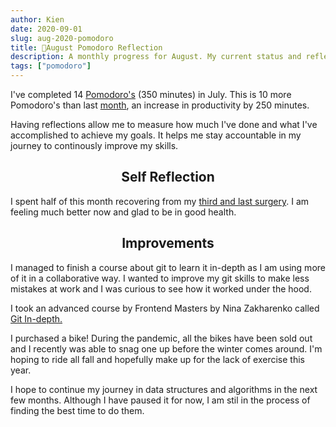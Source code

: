 ```yaml
---
author: Kien
date: 2020-09-01
slug: aug-2020-pomodoro
title: 🍅August Pomodoro Reflection 
description: A monthly progress for August. My current status and reflection on my productivity, goals and achievements.
tags: ["pomodoro"]
---
```



<PomodoroChartAug />

I've completed 14 [Pomodoro's](/022-pomodoro-technique/) (350 minutes) in July. This is 10 more Pomodoro's than last [month](/097-july-2020-pomodoro/), an increase in productivity by 250 minutes. 

Having reflections allow me to measure how much I've done and what I've accomplished to achieve my goals. It helps me stay accountable in my journey to continously improve my skills.

<PomodoroDonutAug />

## <center>Self Reflection</center>

I spent half of this month recovering from my [third and last surgery](/098-closing-chapter/). I am feeling much better now and glad to be in good health.

## <center>Improvements</center>
I managed to finish a course about git to learn it in-depth as I am using more of it in a collaborative way. I wanted to improve my git skills to make less mistakes at work and I was curious to see how it worked under the hood.

I took an advanced course by Frontend Masters by Nina Zakharenko called <a href="https://frontendmasters.com/courses/git-in-depth/introduction/" target="_blank">Git In-depth.</a>

I purchased a bike! During the pandemic, all the bikes have been sold out and I recently was able to snag one up before the winter comes around. I'm hoping to ride all fall and hopefully make up for the lack of exercise this year.

I hope to continue my journey in data structures and algorithms in the next few months. Although I have paused it for now, I am stil in the process of finding the best time to do them.